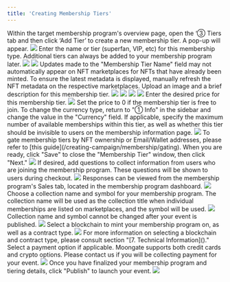 ```yaml
---
title: 'Creating Membership Tiers'
---
```

<Steps>
    <Step title="Add a new membership tier">
        Within the target membership program's overview page, open the ‘③ Tiers tab and then click ‘Add Tier’ to create a new membership tier. A pop-up will appear.
        <img src="/images/creating-campaign/ticketing/creating tickets/create tix flow.gif"/>
    </Step>
    <Step title="Add membership tier name/type">
        Enter the name or tier (superfan, VIP, etc) for this membership type. Additional tiers can always be added to your membership program later.
        <img src="/images/creating-campaign/membership/creating tier/Add Tier Name.png"/>
        <Frame caption="Where customers will see the different tiers within the membership program">
            <img src="/images/creating-campaign/membership/creating tier/Tier Location.png"/>
        </Frame>
        <Warning>
            Updates made to the "Membership Tier Name" field may not automatically appear on NFT marketplaces for NFTs that have already been minted. To ensure the latest metadata is displayed, manually refresh the NFT metadata on the respective marketplaces.
        </Warning>
    </Step>
    <Step title="Add membership tier image and description">
        Upload an image and a brief description for this membership tier.
        <img src="/images/creating-campaign/membership/creating tier/Add Tier Img and Desc.png"/>
        <Tabs>
            <Tab title="Membership Tier Description">
                <Frame caption="Where customers will see the membership tier description during checkout">
                    <img src="/images/creating-campaign/membership/creating tier/Tier Desc Location.webp"/>
                </Frame>
            </Tab>
            <Tab title="Membership Tier Image">
                <Frame caption="Where customers will see the membership tier image during checkout">
                    <img src="/images/creating-campaign/membership/creating tier/Tier Img Checkout Location.png"/>
                </Frame>
                <Frame caption="Where customers will see the membership tier image in their ticket confirmation email">
                    <img src="/images/creating-campaign/membership/creating tier/Tier Img Email Location.png"/>
                </Frame>
            </Tab>
        </Tabs>
    </Step>
    <Step title="Specify membership tier price">
        Enter the desired price for this membership tier.
            <img src="/images/creating-campaign/membership/creating tier/Add Tix Price.png"/>
        <Tip>
            Set the price to 0 if the membership tier is free to join.
        </Tip>
        <Tip>
            To change the currency type, return to "① Info" in the sidebar and change the value in the "Currency" field.
        </Tip>
    </Step>
    <Step title="Specify advanced options (optional)">
        If applicable, specify the maximum number of available memberships within this tier, as well as whether this tier should be invisible to users on the membership information page.
        <img src="/images/creating-campaign/membership/creating tier/Advance Toggle.png"/>
        <Info>
            To gate membership tiers by NFT ownership or Email/Wallet addresses, please refer to [this guide](/creating-campaign/membership/gating).
        </Info>
        When you are ready, click "Save" to close the "Membership Tier" window, then click "Next."
    </Step>
    <Step title="Add questions (optional)">
        <img src="/images/creating-campaign/membership/creating tier/Add Qs.gif"/>
        If desired, add questions to collect information from users who are joining the membership program. These questions will be shown to users during checkout.
        <img src="/images/creating-campaign/membership/creating tier/Qs.png"/>
        Responses can be viewed from the membership program's Sales tab, located in the membership program dashboard.
        <img src="/images/creating-campaign/membership/creating tier/Responses.gif"/>
    </Step>
    <Step title="Specify contract settings and payment options">
        Choose a collection name and symbol for your membership program. The collection name will be used as the collection title when individual memberships are listed on marketplaces, and the symbol will be used.
        <img src="/images/creating-campaign/membership/creating tier/Contract Settings Empty.png"/>
        <Warning>
            Collection name and symbol cannot be changed after your event is published.
        </Warning>
        <Frame caption="Where the collection name will appear on an external marketplace">
            <img src="/images/creating-campaign/membership/creating tier/Collection Name Location.webp"/>
        </Frame>
        Select a blockchain to mint your membership program on, as well as a contract type.
        <img src="/images/creating-campaign/membership/creating tier/Contract Settings Filled.png"/>
        <Info>
            For more information on selecting a blockchain and contract type, please consult section "[7. Technical Information]()."
        </Info>
        Select a payment option if applicable. Moongate supports both credit cards and crypto options. Please contact us if you will be collecting payment for your event.
        <img src="/images/creating-campaign/membership/creating tier/Payment Options.png"/>    
    </Step>
    <Step title="Publish your event">
        Once you have finalized your membership program and tiering details, click "Publish" to launch your event.
        <img src="/images/creating-campaign/membership/creating tier/Publish Button.png"/>
    </Step>
</Steps>